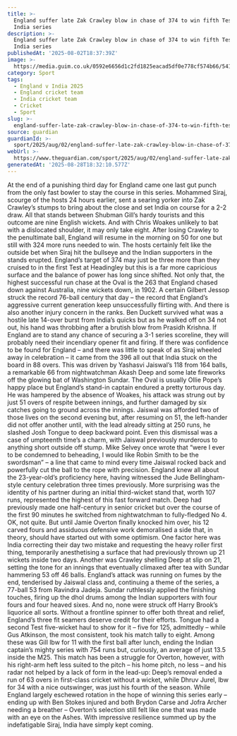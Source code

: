 ```yaml
---
title: >-
  England suffer late Zak Crawley blow in chase of 374 to win fifth Test and
  India series
description: >-
  England suffer late Zak Crawley blow in chase of 374 to win fifth Test and
  India series
publishedAt: '2025-08-02T18:37:39Z'
image: >-
  https://media.guim.co.uk/0592e6656d1c2fd1825eacad5df0e778cf574b66/541_0_3898_3119/500.jpg
category: Sport
tags:
  - England v India 2025
  - England cricket team
  - India cricket team
  - Cricket
  - Sport
slug: >-
  england-suffer-late-zak-crawley-blow-in-chase-of-374-to-win-fifth-test-and-india-series
source: guardian
guardianId: >-
  sport/2025/aug/02/england-suffer-late-zak-crawley-blow-in-chase-of-374-to-win-fifth-test-and-india-series
webUrl: >-
  https://www.theguardian.com/sport/2025/aug/02/england-suffer-late-zak-crawley-blow-in-chase-of-374-to-win-fifth-test-and-india-series
generatedAt: '2025-08-28T18:32:10.577Z'
---
```

At the end of a punishing third day for England came one last gut punch from the only fast bowler to stay the course in this series. Mohammed Siraj, scourge of the hosts 24 hours earlier, sent a searing yorker into Zak Crawley’s stumps to bring about the close and set India on course for a 2-2 draw. All that stands between Shubman Gill’s hardy tourists and this outcome are nine English wickets. And with Chris Woakes unlikely to bat with a dislocated shoulder, it may only take eight. After losing Crawley to the penultimate ball, England will resume in the morning on 50 for one but still with 324 more runs needed to win. The hosts certainly felt like the outside bet when Siraj hit the bullseye and the Indian supporters in the stands erupted. England’s target of 374 may just be three more than they cruised to in the first Test at Headingley but this is a far more capricious surface and the balance of power has long since shifted. Not only that, the highest successful run chase at the Oval is the 263 that England chased down against Australia, nine wickets down, in 1902. A certain Gilbert Jessop struck the record 76-ball century that day – the record that England’s aggressive current generation keep unsuccessfully flirting with. And there is also another injury concern in the ranks. Ben Duckett survived what was a hostile late 14-over burst from India’s quicks but as he walked off on 34 not out, his hand was throbbing after a brutish blow from Prasidh Krishna. If England are to stand any chance of securing a 3-1 series scoreline, they will probably need their incendiary opener fit and firing. If there was confidence to be found for England – and there was little to speak of as Siraj wheeled away in celebration – it came from the 396 all out that India stuck on the board in 88 overs. This was driven by Yashasvi Jaiswal’s 118 from 164 balls, a remarkable 66 from nightwatchman Akash Deep and some late fireworks off the glowing bat of Washington Sundar. The Oval is usually Ollie Pope’s happy place but England’s stand-in captain endured a pretty torturous day. He was hampered by the absence of Woakes, his attack was strung out by just 51 overs of respite between innings, and further damaged by six catches going to ground across the innings. Jaiswal was afforded two of those lives on the second evening but, after resuming on 51, the left-hander did not offer another until, with the lead already sitting at 250 runs, he slashed Josh Tongue to deep backward point. Even this dismissal was a case of umpteenth time’s a charm, with Jaiswal previously murderous to anything short outside off stump. Mike Selvey once wrote that “were I ever to be condemned to beheading, I would like Robin Smith to be the swordsman” – a line that came to mind every time Jaiswal rocked back and powerfully cut the ball to the rope with precision. England knew all about the 23-year-old’s proficiency here, having witnessed the Jude Bellingham-style century celebration three times previously. More surprising was the identity of his partner during an initial third-wicket stand that, worth 107 runs, represented the highest of this fast forward match. Deep had previously made one half-century in senior cricket but over the course of the first 90 minutes he switched from nightwatchman to fully-fledged No 4. OK, not quite. But until Jamie Overton finally knocked him over, his 12 carved fours and assiduous defensive work demoralised a side that, in theory, should have started out with some optimism. One factor here was India correcting their day two mistake and requesting the heavy roller first thing, temporarily anesthetising a surface that had previously thrown up 21 wickets inside two days. Another was Crawley shelling Deep at slip on 21, setting the tone for an innings that eventually climaxed after tea with Sundar hammering 53 off 46 balls. England’s attack was running on fumes by the end, tenderised by Jaiswal class and, continuing a theme of the series, a 77-ball 53 from Ravindra Jadeja. Sundar ruthlessly applied the finishing touches, firing up the dhol drums among the Indian supporters with four fours and four heaved sixes. And no, none were struck off Harry Brook’s liquorice all sorts. Without a frontline spinner to offer both threat and relief, England’s three fit seamers deserve credit for their efforts. Tongue had a second Test five-wicket haul to show for it – five for 125, admittedly – while Gus Atkinson, the most consistent, took his match tally to eight. Among these was Gill lbw for 11 with the first ball after lunch, ending the Indian captain’s mighty series with 754 runs but, curiously, an average of just 13.5 inside the M25. This match has been a struggle for Overton, however, with his right-arm heft less suited to the pitch – his home pitch, no less – and his radar not helped by a lack of form in the lead-up: Deep’s removal ended a run of 63 overs in first-class cricket without a wicket, while Dhruv Jurel, lbw for 34 with a nice outswinger, was just his fourth of the season. While England largely eschewed rotation in the hope of winning this series early – ending up with Ben Stokes injured and both Brydon Carse and Jofra Archer needing a breather – Overton’s selection still felt like one that was made with an eye on the Ashes. With impressive resilience summed up by the indefatigable Siraj, India have simply kept coming.
